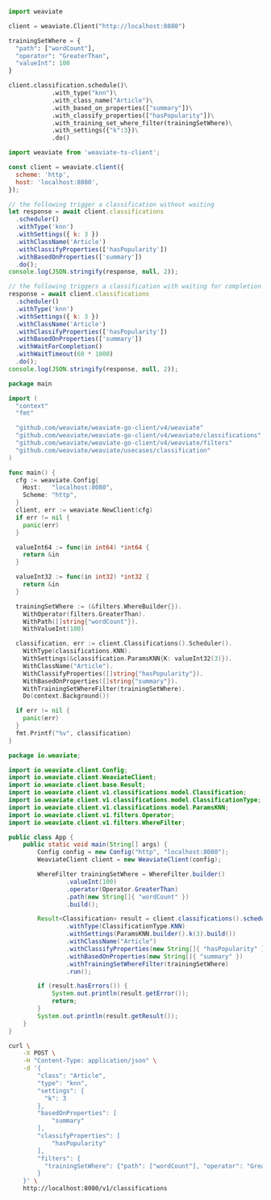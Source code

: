 
<Tabs groupId="languages">
<TabItem value="py" label="Python Client v4">

<PythonV4Classification/>

</TabItem>
<TabItem value="py3" label="Python Client v3">

```python
import weaviate

client = weaviate.Client("http://localhost:8080")

trainingSetWhere = {
  "path": ["wordCount"],
  "operator": "GreaterThan",
  "valueInt": 100
}

client.classification.schedule()\
            .with_type("knn")\
            .with_class_name("Article")\
            .with_based_on_properties(["summary"])\
            .with_classify_properties(["hasPopularity"])\
            .with_training_set_where_filter(trainingSetWhere)\
            .with_settings({"k":3})\
            .do()
```

</TabItem>
<TabItem value="js" label="JS/TS Client v2">

```js
import weaviate from 'weaviate-ts-client';

const client = weaviate.client({
  scheme: 'http',
  host: 'localhost:8080',
});

// the following trigger a classification without waiting
let response = await client.classifications
  .scheduler()
  .withType('knn')
  .withSettings({ k: 3 })
  .withClassName('Article')
  .withClassifyProperties(['hasPopularity'])
  .withBasedOnProperties(['summary'])
  .do();
console.log(JSON.stringify(response, null, 2));

// the following triggers a classification with waiting for completion
response = await client.classifications
  .scheduler()
  .withType('knn')
  .withSettings({ k: 3 })
  .withClassName('Article')
  .withClassifyProperties(['hasPopularity'])
  .withBasedOnProperties(['summary'])
  .withWaitForCompletion()
  .withWaitTimeout(60 * 1000)
  .do();
console.log(JSON.stringify(response, null, 2));
```

</TabItem>
<TabItem value="go" label="Go">

```go
package main

import (
  "context"
  "fmt"

  "github.com/weaviate/weaviate-go-client/v4/weaviate"
  "github.com/weaviate/weaviate-go-client/v4/weaviate/classifications"
  "github.com/weaviate/weaviate-go-client/v4/weaviate/filters"
  "github.com/weaviate/weaviate/usecases/classification"
)

func main() {
  cfg := weaviate.Config{
    Host:   "localhost:8080",
    Scheme: "http",
  }
  client, err := weaviate.NewClient(cfg)
  if err != nil {
    panic(err)
  }

  valueInt64 := func(in int64) *int64 {
    return &in
  }

  valueInt32 := func(in int32) *int32 {
    return &in
  }

  trainingSetWhere := (&filters.WhereBuilder{}).
    WithOperator(filters.GreaterThan).
    WithPath([]string{"wordCount"}).
    WithValueInt(100)

  classification, err := client.Classifications().Scheduler().
    WithType(classifications.KNN).
    WithSettings(&classification.ParamsKNN{K: valueInt32(3)}).
    WithClassName("Article").
    WithClassifyProperties([]string{"hasPopularity"}).
    WithBasedOnProperties([]string{"summary"}).
    WithTrainingSetWhereFilter(trainingSetWhere).
    Do(context.Background())

  if err != nil {
    panic(err)
  }
  fmt.Printf("%v", classification)
}
```

</TabItem>
<TabItem value="java" label="Java">

```java
package io.weaviate;

import io.weaviate.client.Config;
import io.weaviate.client.WeaviateClient;
import io.weaviate.client.base.Result;
import io.weaviate.client.v1.classifications.model.Classification;
import io.weaviate.client.v1.classifications.model.ClassificationType;
import io.weaviate.client.v1.classifications.model.ParamsKNN;
import io.weaviate.client.v1.filters.Operator;
import io.weaviate.client.v1.filters.WhereFilter;

public class App {
    public static void main(String[] args) {
        Config config = new Config("http", "localhost:8080");
        WeaviateClient client = new WeaviateClient(config);

        WhereFilter trainingSetWhere = WhereFilter.builder()
                .valueInt(100)
                .operator(Operator.GreaterThan)
                .path(new String[]{ "wordCount" })
                .build();

        Result<Classification> result = client.classifications().scheduler()
                .withType(ClassificationType.KNN)
                .withSettings(ParamsKNN.builder().k(3).build())
                .withClassName("Article")
                .withClassifyProperties(new String[]{ "hasPopularity" })
                .withBasedOnProperties(new String[]{ "summary" })
                .withTrainingSetWhereFilter(trainingSetWhere)
                .run();

        if (result.hasErrors()) {
            System.out.println(result.getError());
            return;
        }
        System.out.println(result.getResult());
    }
}
```

</TabItem>
<TabItem value="curl" label="Curl">

```bash
curl \
    -X POST \
    -H "Content-Type: application/json" \
    -d '{
        "class": "Article",
        "type": "knn",
        "settings": {
          "k": 3
        },
        "basedOnProperties": [
            "summary"
        ],
        "classifyProperties": [
            "hasPopularity"
        ],
        "filters": {
          "trainingSetWhere": {"path": ["wordCount"], "operator": "GreaterThan", "valueInt": 100}
        }
    }' \
    http://localhost:8080/v1/classifications
```

</TabItem>
</Tabs>
